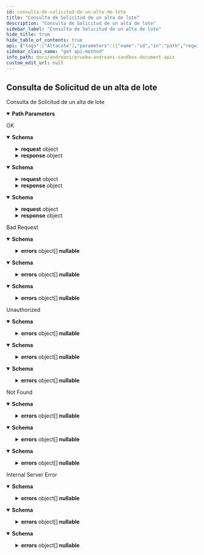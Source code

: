 ```yaml
---
id: consulta-de-solicitud-de-un-alta-de-lote
title: "Consulta de Solicitud de un alta de lote"
description: "Consulta de Solicitud de un alta de lote"
sidebar_label: "Consulta de Solicitud de un alta de lote"
hide_title: true
hide_table_of_contents: true
api: {"tags":["AltaLote"],"parameters":[{"name":"id","in":"path","required":true,"schema":{"type":"integer","format":"int32"}}],"responses":{"200":{"description":"OK","content":{"text/plain":{"schema":{"type":"object","properties":{"estado":{"type":"string","nullable":true},"fechaCreacion":{"type":"string","format":"date-time"},"fechaModificacion":{"type":"string","format":"date-time"},"razon":{"type":"string","nullable":true},"request":{"required":["almacen","detalleDeLote","instancia"],"type":"object","properties":{"almacen":{"maxLength":30,"minLength":1,"type":"string"},"detalleDeLote":{"required":["articulo","estadoLote","loteCaja","loteSecundario","propietario","trazable"],"type":"object","properties":{"articulo":{"maxLength":50,"minLength":1,"type":"string"},"consumoAntesDe":{"type":"string","nullable":true},"entregaAntesDe":{"type":"string","nullable":true},"estadoDeUbicacionLote":{"maxLength":50,"type":"string","nullable":true},"estadoLote":{"maxLength":50,"minLength":1,"type":"string"},"fechaFabricacion":{"type":"string","nullable":true},"fechaVencimiento":{"type":"string","nullable":true},"loteCaja":{"maxLength":50,"minLength":1,"type":"string"},"loteSecundario":{"maxLength":50,"minLength":1,"type":"string"},"paquete":{"maxLength":50,"type":"string","nullable":true},"propietario":{"maxLength":15,"minLength":1,"type":"string"},"trazable":{"type":"integer","format":"int32"},"vidaUtil":{"type":"integer","format":"int32"},"zonaConsumo":{"maxLength":128,"type":"string","nullable":true}},"additionalProperties":false,"title":"DetalleDeLote"},"instancia":{"maxLength":30,"minLength":1,"type":"string"}},"additionalProperties":false,"title":"LoteRequest"},"response":{"type":"object","properties":{"idTransaccion":{"type":"integer","format":"int32"}},"additionalProperties":false,"title":"ResponseAltaLote"}},"additionalProperties":false,"title":"LoteResponse"}},"application/json":{"schema":{"type":"object","properties":{"estado":{"type":"string","nullable":true},"fechaCreacion":{"type":"string","format":"date-time"},"fechaModificacion":{"type":"string","format":"date-time"},"razon":{"type":"string","nullable":true},"request":{"required":["almacen","detalleDeLote","instancia"],"type":"object","properties":{"almacen":{"maxLength":30,"minLength":1,"type":"string"},"detalleDeLote":{"required":["articulo","estadoLote","loteCaja","loteSecundario","propietario","trazable"],"type":"object","properties":{"articulo":{"maxLength":50,"minLength":1,"type":"string"},"consumoAntesDe":{"type":"string","nullable":true},"entregaAntesDe":{"type":"string","nullable":true},"estadoDeUbicacionLote":{"maxLength":50,"type":"string","nullable":true},"estadoLote":{"maxLength":50,"minLength":1,"type":"string"},"fechaFabricacion":{"type":"string","nullable":true},"fechaVencimiento":{"type":"string","nullable":true},"loteCaja":{"maxLength":50,"minLength":1,"type":"string"},"loteSecundario":{"maxLength":50,"minLength":1,"type":"string"},"paquete":{"maxLength":50,"type":"string","nullable":true},"propietario":{"maxLength":15,"minLength":1,"type":"string"},"trazable":{"type":"integer","format":"int32"},"vidaUtil":{"type":"integer","format":"int32"},"zonaConsumo":{"maxLength":128,"type":"string","nullable":true}},"additionalProperties":false,"title":"DetalleDeLote"},"instancia":{"maxLength":30,"minLength":1,"type":"string"}},"additionalProperties":false,"title":"LoteRequest"},"response":{"type":"object","properties":{"idTransaccion":{"type":"integer","format":"int32"}},"additionalProperties":false,"title":"ResponseAltaLote"}},"additionalProperties":false,"title":"LoteResponse"}},"text/json":{"schema":{"type":"object","properties":{"estado":{"type":"string","nullable":true},"fechaCreacion":{"type":"string","format":"date-time"},"fechaModificacion":{"type":"string","format":"date-time"},"razon":{"type":"string","nullable":true},"request":{"required":["almacen","detalleDeLote","instancia"],"type":"object","properties":{"almacen":{"maxLength":30,"minLength":1,"type":"string"},"detalleDeLote":{"required":["articulo","estadoLote","loteCaja","loteSecundario","propietario","trazable"],"type":"object","properties":{"articulo":{"maxLength":50,"minLength":1,"type":"string"},"consumoAntesDe":{"type":"string","nullable":true},"entregaAntesDe":{"type":"string","nullable":true},"estadoDeUbicacionLote":{"maxLength":50,"type":"string","nullable":true},"estadoLote":{"maxLength":50,"minLength":1,"type":"string"},"fechaFabricacion":{"type":"string","nullable":true},"fechaVencimiento":{"type":"string","nullable":true},"loteCaja":{"maxLength":50,"minLength":1,"type":"string"},"loteSecundario":{"maxLength":50,"minLength":1,"type":"string"},"paquete":{"maxLength":50,"type":"string","nullable":true},"propietario":{"maxLength":15,"minLength":1,"type":"string"},"trazable":{"type":"integer","format":"int32"},"vidaUtil":{"type":"integer","format":"int32"},"zonaConsumo":{"maxLength":128,"type":"string","nullable":true}},"additionalProperties":false,"title":"DetalleDeLote"},"instancia":{"maxLength":30,"minLength":1,"type":"string"}},"additionalProperties":false,"title":"LoteRequest"},"response":{"type":"object","properties":{"idTransaccion":{"type":"integer","format":"int32"}},"additionalProperties":false,"title":"ResponseAltaLote"}},"additionalProperties":false,"title":"LoteResponse"}}}},"400":{"description":"Bad Request","content":{"text/plain":{"schema":{"type":"object","properties":{"detail":{"type":"string","nullable":true},"errors":{"type":"array","items":{"type":"object","properties":{"field":{"type":"string","nullable":true},"message":{"type":"string","nullable":true}},"additionalProperties":false,"title":"ErrorAltaLote"},"nullable":true},"status":{"type":"integer","format":"int32"},"title":{"type":"string","nullable":true},"type":{"type":"string","nullable":true}},"additionalProperties":false,"title":"ErrorMessageAltaLote"}},"application/json":{"schema":{"type":"object","properties":{"detail":{"type":"string","nullable":true},"errors":{"type":"array","items":{"type":"object","properties":{"field":{"type":"string","nullable":true},"message":{"type":"string","nullable":true}},"additionalProperties":false,"title":"ErrorAltaLote"},"nullable":true},"status":{"type":"integer","format":"int32"},"title":{"type":"string","nullable":true},"type":{"type":"string","nullable":true}},"additionalProperties":false,"title":"ErrorMessageAltaLote"}},"text/json":{"schema":{"type":"object","properties":{"detail":{"type":"string","nullable":true},"errors":{"type":"array","items":{"type":"object","properties":{"field":{"type":"string","nullable":true},"message":{"type":"string","nullable":true}},"additionalProperties":false,"title":"ErrorAltaLote"},"nullable":true},"status":{"type":"integer","format":"int32"},"title":{"type":"string","nullable":true},"type":{"type":"string","nullable":true}},"additionalProperties":false,"title":"ErrorMessageAltaLote"}}}},"401":{"description":"Unauthorized","content":{"text/plain":{"schema":{"type":"object","properties":{"detail":{"type":"string","nullable":true},"errors":{"type":"array","items":{"type":"object","properties":{"field":{"type":"string","nullable":true},"message":{"type":"string","nullable":true}},"additionalProperties":false,"title":"ErrorAltaLote"},"nullable":true},"status":{"type":"integer","format":"int32"},"title":{"type":"string","nullable":true},"type":{"type":"string","nullable":true}},"additionalProperties":false,"title":"ErrorMessageAltaLote"}},"application/json":{"schema":{"type":"object","properties":{"detail":{"type":"string","nullable":true},"errors":{"type":"array","items":{"type":"object","properties":{"field":{"type":"string","nullable":true},"message":{"type":"string","nullable":true}},"additionalProperties":false,"title":"ErrorAltaLote"},"nullable":true},"status":{"type":"integer","format":"int32"},"title":{"type":"string","nullable":true},"type":{"type":"string","nullable":true}},"additionalProperties":false,"title":"ErrorMessageAltaLote"}},"text/json":{"schema":{"type":"object","properties":{"detail":{"type":"string","nullable":true},"errors":{"type":"array","items":{"type":"object","properties":{"field":{"type":"string","nullable":true},"message":{"type":"string","nullable":true}},"additionalProperties":false,"title":"ErrorAltaLote"},"nullable":true},"status":{"type":"integer","format":"int32"},"title":{"type":"string","nullable":true},"type":{"type":"string","nullable":true}},"additionalProperties":false,"title":"ErrorMessageAltaLote"}}}},"404":{"description":"Not Found","content":{"text/plain":{"schema":{"type":"object","properties":{"detail":{"type":"string","nullable":true},"errors":{"type":"array","items":{"type":"object","properties":{"field":{"type":"string","nullable":true},"message":{"type":"string","nullable":true}},"additionalProperties":false,"title":"ErrorAltaLote"},"nullable":true},"status":{"type":"integer","format":"int32"},"title":{"type":"string","nullable":true},"type":{"type":"string","nullable":true}},"additionalProperties":false,"title":"ErrorMessageAltaLote"}},"application/json":{"schema":{"type":"object","properties":{"detail":{"type":"string","nullable":true},"errors":{"type":"array","items":{"type":"object","properties":{"field":{"type":"string","nullable":true},"message":{"type":"string","nullable":true}},"additionalProperties":false,"title":"ErrorAltaLote"},"nullable":true},"status":{"type":"integer","format":"int32"},"title":{"type":"string","nullable":true},"type":{"type":"string","nullable":true}},"additionalProperties":false,"title":"ErrorMessageAltaLote"}},"text/json":{"schema":{"type":"object","properties":{"detail":{"type":"string","nullable":true},"errors":{"type":"array","items":{"type":"object","properties":{"field":{"type":"string","nullable":true},"message":{"type":"string","nullable":true}},"additionalProperties":false,"title":"ErrorAltaLote"},"nullable":true},"status":{"type":"integer","format":"int32"},"title":{"type":"string","nullable":true},"type":{"type":"string","nullable":true}},"additionalProperties":false,"title":"ErrorMessageAltaLote"}}}},"500":{"description":"Internal Server Error","content":{"text/plain":{"schema":{"type":"object","properties":{"detail":{"type":"string","nullable":true},"errors":{"type":"array","items":{"type":"object","properties":{"field":{"type":"string","nullable":true},"message":{"type":"string","nullable":true}},"additionalProperties":false,"title":"ErrorAltaLote"},"nullable":true},"status":{"type":"integer","format":"int32"},"title":{"type":"string","nullable":true},"type":{"type":"string","nullable":true}},"additionalProperties":false,"title":"ErrorMessageAltaLote"}},"application/json":{"schema":{"type":"object","properties":{"detail":{"type":"string","nullable":true},"errors":{"type":"array","items":{"type":"object","properties":{"field":{"type":"string","nullable":true},"message":{"type":"string","nullable":true}},"additionalProperties":false,"title":"ErrorAltaLote"},"nullable":true},"status":{"type":"integer","format":"int32"},"title":{"type":"string","nullable":true},"type":{"type":"string","nullable":true}},"additionalProperties":false,"title":"ErrorMessageAltaLote"}},"text/json":{"schema":{"type":"object","properties":{"detail":{"type":"string","nullable":true},"errors":{"type":"array","items":{"type":"object","properties":{"field":{"type":"string","nullable":true},"message":{"type":"string","nullable":true}},"additionalProperties":false,"title":"ErrorAltaLote"},"nullable":true},"status":{"type":"integer","format":"int32"},"title":{"type":"string","nullable":true},"type":{"type":"string","nullable":true}},"additionalProperties":false,"title":"ErrorMessageAltaLote"}}}}},"description":"Consulta de Solicitud de un alta de lote","method":"get","path":"/almacenes/lotes/{id}","servers":[{"url":"http://localhost:5020"}],"security":[{"Bearer":[]}],"securitySchemes":{"Bearer":{"type":"apiKey","description":"JWT Authorization header using the Bearer scheme. Example: \"Bearer {token}\"","name":"Authorization","in":"header"}},"info":{"title":"Prueba Andreani-Sandbox Document API's","description":"Prueba api \r\n\r\n � Copyright 2023. All rights reserved.","version":"v1"},"postman":{"name":"Consulta de Solicitud de un alta de lote","description":{"type":"text/plain"},"url":{"path":["almacenes","lotes",":id"],"host":["{{baseUrl}}"],"query":[],"variable":[{"disabled":false,"description":{"content":"(Required) ","type":"text/plain"},"type":"any","value":"","key":"id"}]},"header":[{"key":"Accept","value":"text/plain"}],"method":"GET"}}
sidebar_class_name: "get api-method"
info_path: docs/andreani/prueba-andreani-sandbox-document-apis
custom_edit_url: null
---
```



## Consulta de Solicitud de un alta de lote



Consulta de Solicitud de un alta de lote

<details style={{"marginBottom":"1rem"}} data-collapsed={false} open={true}><summary style={{}}><strong>Path Parameters</strong></summary><div><ul><ParamsItem className={"paramsItem"} param={{"name":"id","in":"path","required":true,"schema":{"type":"integer","format":"int32"}}}></ParamsItem></ul></div></details><div><ApiTabs><TabItem label={"200"} value={"200"}><div>

OK

</div><div><MimeTabs schemaType={"response"}><TabItem label={"text/plain"} value={"text/plain"}><SchemaTabs><TabItem label={"Schema"} value={"Schema"}><details style={{}} data-collapsed={false} open={true}><summary style={{"textAlign":"left"}}><strong>Schema</strong></summary><div style={{"textAlign":"left","marginLeft":"1rem"}}></div><ul style={{"marginLeft":"1rem"}}><SchemaItem collapsible={false} name={"estado"} required={false} schemaName={"string"} qualifierMessage={undefined} schema={{"type":"string","nullable":true}}></SchemaItem><SchemaItem collapsible={false} name={"fechaCreacion"} required={false} schemaName={"date-time"} qualifierMessage={undefined} schema={{"type":"string","format":"date-time"}}></SchemaItem><SchemaItem collapsible={false} name={"fechaModificacion"} required={false} schemaName={"date-time"} qualifierMessage={undefined} schema={{"type":"string","format":"date-time"}}></SchemaItem><SchemaItem collapsible={false} name={"razon"} required={false} schemaName={"string"} qualifierMessage={undefined} schema={{"type":"string","nullable":true}}></SchemaItem><SchemaItem collapsible={true} className={"schemaItem"}><details style={{}}><summary style={{}}><strong>request</strong><span style={{"opacity":"0.6"}}> object</span></summary><div style={{"marginLeft":"1rem"}}><SchemaItem collapsible={false} name={"almacen"} required={true} schemaName={"string"} qualifierMessage={"**Possible values:** `non-empty` and `<= 30 characters`"} schema={{"maxLength":30,"minLength":1,"type":"string"}}></SchemaItem><SchemaItem collapsible={true} className={"schemaItem"}><details style={{}}><summary style={{}}><strong>detalleDeLote</strong><span style={{"opacity":"0.6"}}> object</span><strong style={{"fontSize":"var(--ifm-code-font-size)","color":"var(--openapi-required)"}}> required</strong></summary><div style={{"marginLeft":"1rem"}}><SchemaItem collapsible={false} name={"articulo"} required={true} schemaName={"string"} qualifierMessage={"**Possible values:** `non-empty` and `<= 50 characters`"} schema={{"maxLength":50,"minLength":1,"type":"string"}}></SchemaItem><SchemaItem collapsible={false} name={"consumoAntesDe"} required={false} schemaName={"string"} qualifierMessage={undefined} schema={{"type":"string","nullable":true}}></SchemaItem><SchemaItem collapsible={false} name={"entregaAntesDe"} required={false} schemaName={"string"} qualifierMessage={undefined} schema={{"type":"string","nullable":true}}></SchemaItem><SchemaItem collapsible={false} name={"estadoDeUbicacionLote"} required={false} schemaName={"string"} qualifierMessage={"**Possible values:** `<= 50 characters`"} schema={{"maxLength":50,"type":"string","nullable":true}}></SchemaItem><SchemaItem collapsible={false} name={"estadoLote"} required={true} schemaName={"string"} qualifierMessage={"**Possible values:** `non-empty` and `<= 50 characters`"} schema={{"maxLength":50,"minLength":1,"type":"string"}}></SchemaItem><SchemaItem collapsible={false} name={"fechaFabricacion"} required={false} schemaName={"string"} qualifierMessage={undefined} schema={{"type":"string","nullable":true}}></SchemaItem><SchemaItem collapsible={false} name={"fechaVencimiento"} required={false} schemaName={"string"} qualifierMessage={undefined} schema={{"type":"string","nullable":true}}></SchemaItem><SchemaItem collapsible={false} name={"loteCaja"} required={true} schemaName={"string"} qualifierMessage={"**Possible values:** `non-empty` and `<= 50 characters`"} schema={{"maxLength":50,"minLength":1,"type":"string"}}></SchemaItem><SchemaItem collapsible={false} name={"loteSecundario"} required={true} schemaName={"string"} qualifierMessage={"**Possible values:** `non-empty` and `<= 50 characters`"} schema={{"maxLength":50,"minLength":1,"type":"string"}}></SchemaItem><SchemaItem collapsible={false} name={"paquete"} required={false} schemaName={"string"} qualifierMessage={"**Possible values:** `<= 50 characters`"} schema={{"maxLength":50,"type":"string","nullable":true}}></SchemaItem><SchemaItem collapsible={false} name={"propietario"} required={true} schemaName={"string"} qualifierMessage={"**Possible values:** `non-empty` and `<= 15 characters`"} schema={{"maxLength":15,"minLength":1,"type":"string"}}></SchemaItem><SchemaItem collapsible={false} name={"trazable"} required={true} schemaName={"int32"} qualifierMessage={undefined} schema={{"type":"integer","format":"int32"}}></SchemaItem><SchemaItem collapsible={false} name={"vidaUtil"} required={false} schemaName={"int32"} qualifierMessage={undefined} schema={{"type":"integer","format":"int32"}}></SchemaItem><SchemaItem collapsible={false} name={"zonaConsumo"} required={false} schemaName={"string"} qualifierMessage={"**Possible values:** `<= 128 characters`"} schema={{"maxLength":128,"type":"string","nullable":true}}></SchemaItem></div></details></SchemaItem><SchemaItem collapsible={false} name={"instancia"} required={true} schemaName={"string"} qualifierMessage={"**Possible values:** `non-empty` and `<= 30 characters`"} schema={{"maxLength":30,"minLength":1,"type":"string"}}></SchemaItem></div></details></SchemaItem><SchemaItem collapsible={true} className={"schemaItem"}><details style={{}}><summary style={{}}><strong>response</strong><span style={{"opacity":"0.6"}}> object</span></summary><div style={{"marginLeft":"1rem"}}><SchemaItem collapsible={false} name={"idTransaccion"} required={false} schemaName={"int32"} qualifierMessage={undefined} schema={{"type":"integer","format":"int32"}}></SchemaItem></div></details></SchemaItem></ul></details></TabItem><TabItem label={"Example (from schema)"} value={"Example (from schema)"}><ResponseSamples responseExample={"{\n  \"estado\": \"string\",\n  \"fechaCreacion\": \"2023-06-12T18:25:42.852Z\",\n  \"fechaModificacion\": \"2023-06-12T18:25:42.852Z\",\n  \"razon\": \"string\",\n  \"request\": {\n    \"almacen\": \"string\",\n    \"detalleDeLote\": {\n      \"articulo\": \"string\",\n      \"consumoAntesDe\": \"string\",\n      \"entregaAntesDe\": \"string\",\n      \"estadoDeUbicacionLote\": \"string\",\n      \"estadoLote\": \"string\",\n      \"fechaFabricacion\": \"string\",\n      \"fechaVencimiento\": \"string\",\n      \"loteCaja\": \"string\",\n      \"loteSecundario\": \"string\",\n      \"paquete\": \"string\",\n      \"propietario\": \"string\",\n      \"trazable\": 0,\n      \"vidaUtil\": 0,\n      \"zonaConsumo\": \"string\"\n    },\n    \"instancia\": \"string\"\n  },\n  \"response\": {\n    \"idTransaccion\": 0\n  }\n}"} language={"json"}></ResponseSamples></TabItem></SchemaTabs></TabItem><TabItem label={"application/json"} value={"application/json"}><SchemaTabs><TabItem label={"Schema"} value={"Schema"}><details style={{}} data-collapsed={false} open={true}><summary style={{"textAlign":"left"}}><strong>Schema</strong></summary><div style={{"textAlign":"left","marginLeft":"1rem"}}></div><ul style={{"marginLeft":"1rem"}}><SchemaItem collapsible={false} name={"estado"} required={false} schemaName={"string"} qualifierMessage={undefined} schema={{"type":"string","nullable":true}}></SchemaItem><SchemaItem collapsible={false} name={"fechaCreacion"} required={false} schemaName={"date-time"} qualifierMessage={undefined} schema={{"type":"string","format":"date-time"}}></SchemaItem><SchemaItem collapsible={false} name={"fechaModificacion"} required={false} schemaName={"date-time"} qualifierMessage={undefined} schema={{"type":"string","format":"date-time"}}></SchemaItem><SchemaItem collapsible={false} name={"razon"} required={false} schemaName={"string"} qualifierMessage={undefined} schema={{"type":"string","nullable":true}}></SchemaItem><SchemaItem collapsible={true} className={"schemaItem"}><details style={{}}><summary style={{}}><strong>request</strong><span style={{"opacity":"0.6"}}> object</span></summary><div style={{"marginLeft":"1rem"}}><SchemaItem collapsible={false} name={"almacen"} required={true} schemaName={"string"} qualifierMessage={"**Possible values:** `non-empty` and `<= 30 characters`"} schema={{"maxLength":30,"minLength":1,"type":"string"}}></SchemaItem><SchemaItem collapsible={true} className={"schemaItem"}><details style={{}}><summary style={{}}><strong>detalleDeLote</strong><span style={{"opacity":"0.6"}}> object</span><strong style={{"fontSize":"var(--ifm-code-font-size)","color":"var(--openapi-required)"}}> required</strong></summary><div style={{"marginLeft":"1rem"}}><SchemaItem collapsible={false} name={"articulo"} required={true} schemaName={"string"} qualifierMessage={"**Possible values:** `non-empty` and `<= 50 characters`"} schema={{"maxLength":50,"minLength":1,"type":"string"}}></SchemaItem><SchemaItem collapsible={false} name={"consumoAntesDe"} required={false} schemaName={"string"} qualifierMessage={undefined} schema={{"type":"string","nullable":true}}></SchemaItem><SchemaItem collapsible={false} name={"entregaAntesDe"} required={false} schemaName={"string"} qualifierMessage={undefined} schema={{"type":"string","nullable":true}}></SchemaItem><SchemaItem collapsible={false} name={"estadoDeUbicacionLote"} required={false} schemaName={"string"} qualifierMessage={"**Possible values:** `<= 50 characters`"} schema={{"maxLength":50,"type":"string","nullable":true}}></SchemaItem><SchemaItem collapsible={false} name={"estadoLote"} required={true} schemaName={"string"} qualifierMessage={"**Possible values:** `non-empty` and `<= 50 characters`"} schema={{"maxLength":50,"minLength":1,"type":"string"}}></SchemaItem><SchemaItem collapsible={false} name={"fechaFabricacion"} required={false} schemaName={"string"} qualifierMessage={undefined} schema={{"type":"string","nullable":true}}></SchemaItem><SchemaItem collapsible={false} name={"fechaVencimiento"} required={false} schemaName={"string"} qualifierMessage={undefined} schema={{"type":"string","nullable":true}}></SchemaItem><SchemaItem collapsible={false} name={"loteCaja"} required={true} schemaName={"string"} qualifierMessage={"**Possible values:** `non-empty` and `<= 50 characters`"} schema={{"maxLength":50,"minLength":1,"type":"string"}}></SchemaItem><SchemaItem collapsible={false} name={"loteSecundario"} required={true} schemaName={"string"} qualifierMessage={"**Possible values:** `non-empty` and `<= 50 characters`"} schema={{"maxLength":50,"minLength":1,"type":"string"}}></SchemaItem><SchemaItem collapsible={false} name={"paquete"} required={false} schemaName={"string"} qualifierMessage={"**Possible values:** `<= 50 characters`"} schema={{"maxLength":50,"type":"string","nullable":true}}></SchemaItem><SchemaItem collapsible={false} name={"propietario"} required={true} schemaName={"string"} qualifierMessage={"**Possible values:** `non-empty` and `<= 15 characters`"} schema={{"maxLength":15,"minLength":1,"type":"string"}}></SchemaItem><SchemaItem collapsible={false} name={"trazable"} required={true} schemaName={"int32"} qualifierMessage={undefined} schema={{"type":"integer","format":"int32"}}></SchemaItem><SchemaItem collapsible={false} name={"vidaUtil"} required={false} schemaName={"int32"} qualifierMessage={undefined} schema={{"type":"integer","format":"int32"}}></SchemaItem><SchemaItem collapsible={false} name={"zonaConsumo"} required={false} schemaName={"string"} qualifierMessage={"**Possible values:** `<= 128 characters`"} schema={{"maxLength":128,"type":"string","nullable":true}}></SchemaItem></div></details></SchemaItem><SchemaItem collapsible={false} name={"instancia"} required={true} schemaName={"string"} qualifierMessage={"**Possible values:** `non-empty` and `<= 30 characters`"} schema={{"maxLength":30,"minLength":1,"type":"string"}}></SchemaItem></div></details></SchemaItem><SchemaItem collapsible={true} className={"schemaItem"}><details style={{}}><summary style={{}}><strong>response</strong><span style={{"opacity":"0.6"}}> object</span></summary><div style={{"marginLeft":"1rem"}}><SchemaItem collapsible={false} name={"idTransaccion"} required={false} schemaName={"int32"} qualifierMessage={undefined} schema={{"type":"integer","format":"int32"}}></SchemaItem></div></details></SchemaItem></ul></details></TabItem><TabItem label={"Example (from schema)"} value={"Example (from schema)"}><ResponseSamples responseExample={"{\n  \"estado\": \"string\",\n  \"fechaCreacion\": \"2023-06-12T18:25:42.852Z\",\n  \"fechaModificacion\": \"2023-06-12T18:25:42.852Z\",\n  \"razon\": \"string\",\n  \"request\": {\n    \"almacen\": \"string\",\n    \"detalleDeLote\": {\n      \"articulo\": \"string\",\n      \"consumoAntesDe\": \"string\",\n      \"entregaAntesDe\": \"string\",\n      \"estadoDeUbicacionLote\": \"string\",\n      \"estadoLote\": \"string\",\n      \"fechaFabricacion\": \"string\",\n      \"fechaVencimiento\": \"string\",\n      \"loteCaja\": \"string\",\n      \"loteSecundario\": \"string\",\n      \"paquete\": \"string\",\n      \"propietario\": \"string\",\n      \"trazable\": 0,\n      \"vidaUtil\": 0,\n      \"zonaConsumo\": \"string\"\n    },\n    \"instancia\": \"string\"\n  },\n  \"response\": {\n    \"idTransaccion\": 0\n  }\n}"} language={"json"}></ResponseSamples></TabItem></SchemaTabs></TabItem><TabItem label={"text/json"} value={"text/json"}><SchemaTabs><TabItem label={"Schema"} value={"Schema"}><details style={{}} data-collapsed={false} open={true}><summary style={{"textAlign":"left"}}><strong>Schema</strong></summary><div style={{"textAlign":"left","marginLeft":"1rem"}}></div><ul style={{"marginLeft":"1rem"}}><SchemaItem collapsible={false} name={"estado"} required={false} schemaName={"string"} qualifierMessage={undefined} schema={{"type":"string","nullable":true}}></SchemaItem><SchemaItem collapsible={false} name={"fechaCreacion"} required={false} schemaName={"date-time"} qualifierMessage={undefined} schema={{"type":"string","format":"date-time"}}></SchemaItem><SchemaItem collapsible={false} name={"fechaModificacion"} required={false} schemaName={"date-time"} qualifierMessage={undefined} schema={{"type":"string","format":"date-time"}}></SchemaItem><SchemaItem collapsible={false} name={"razon"} required={false} schemaName={"string"} qualifierMessage={undefined} schema={{"type":"string","nullable":true}}></SchemaItem><SchemaItem collapsible={true} className={"schemaItem"}><details style={{}}><summary style={{}}><strong>request</strong><span style={{"opacity":"0.6"}}> object</span></summary><div style={{"marginLeft":"1rem"}}><SchemaItem collapsible={false} name={"almacen"} required={true} schemaName={"string"} qualifierMessage={"**Possible values:** `non-empty` and `<= 30 characters`"} schema={{"maxLength":30,"minLength":1,"type":"string"}}></SchemaItem><SchemaItem collapsible={true} className={"schemaItem"}><details style={{}}><summary style={{}}><strong>detalleDeLote</strong><span style={{"opacity":"0.6"}}> object</span><strong style={{"fontSize":"var(--ifm-code-font-size)","color":"var(--openapi-required)"}}> required</strong></summary><div style={{"marginLeft":"1rem"}}><SchemaItem collapsible={false} name={"articulo"} required={true} schemaName={"string"} qualifierMessage={"**Possible values:** `non-empty` and `<= 50 characters`"} schema={{"maxLength":50,"minLength":1,"type":"string"}}></SchemaItem><SchemaItem collapsible={false} name={"consumoAntesDe"} required={false} schemaName={"string"} qualifierMessage={undefined} schema={{"type":"string","nullable":true}}></SchemaItem><SchemaItem collapsible={false} name={"entregaAntesDe"} required={false} schemaName={"string"} qualifierMessage={undefined} schema={{"type":"string","nullable":true}}></SchemaItem><SchemaItem collapsible={false} name={"estadoDeUbicacionLote"} required={false} schemaName={"string"} qualifierMessage={"**Possible values:** `<= 50 characters`"} schema={{"maxLength":50,"type":"string","nullable":true}}></SchemaItem><SchemaItem collapsible={false} name={"estadoLote"} required={true} schemaName={"string"} qualifierMessage={"**Possible values:** `non-empty` and `<= 50 characters`"} schema={{"maxLength":50,"minLength":1,"type":"string"}}></SchemaItem><SchemaItem collapsible={false} name={"fechaFabricacion"} required={false} schemaName={"string"} qualifierMessage={undefined} schema={{"type":"string","nullable":true}}></SchemaItem><SchemaItem collapsible={false} name={"fechaVencimiento"} required={false} schemaName={"string"} qualifierMessage={undefined} schema={{"type":"string","nullable":true}}></SchemaItem><SchemaItem collapsible={false} name={"loteCaja"} required={true} schemaName={"string"} qualifierMessage={"**Possible values:** `non-empty` and `<= 50 characters`"} schema={{"maxLength":50,"minLength":1,"type":"string"}}></SchemaItem><SchemaItem collapsible={false} name={"loteSecundario"} required={true} schemaName={"string"} qualifierMessage={"**Possible values:** `non-empty` and `<= 50 characters`"} schema={{"maxLength":50,"minLength":1,"type":"string"}}></SchemaItem><SchemaItem collapsible={false} name={"paquete"} required={false} schemaName={"string"} qualifierMessage={"**Possible values:** `<= 50 characters`"} schema={{"maxLength":50,"type":"string","nullable":true}}></SchemaItem><SchemaItem collapsible={false} name={"propietario"} required={true} schemaName={"string"} qualifierMessage={"**Possible values:** `non-empty` and `<= 15 characters`"} schema={{"maxLength":15,"minLength":1,"type":"string"}}></SchemaItem><SchemaItem collapsible={false} name={"trazable"} required={true} schemaName={"int32"} qualifierMessage={undefined} schema={{"type":"integer","format":"int32"}}></SchemaItem><SchemaItem collapsible={false} name={"vidaUtil"} required={false} schemaName={"int32"} qualifierMessage={undefined} schema={{"type":"integer","format":"int32"}}></SchemaItem><SchemaItem collapsible={false} name={"zonaConsumo"} required={false} schemaName={"string"} qualifierMessage={"**Possible values:** `<= 128 characters`"} schema={{"maxLength":128,"type":"string","nullable":true}}></SchemaItem></div></details></SchemaItem><SchemaItem collapsible={false} name={"instancia"} required={true} schemaName={"string"} qualifierMessage={"**Possible values:** `non-empty` and `<= 30 characters`"} schema={{"maxLength":30,"minLength":1,"type":"string"}}></SchemaItem></div></details></SchemaItem><SchemaItem collapsible={true} className={"schemaItem"}><details style={{}}><summary style={{}}><strong>response</strong><span style={{"opacity":"0.6"}}> object</span></summary><div style={{"marginLeft":"1rem"}}><SchemaItem collapsible={false} name={"idTransaccion"} required={false} schemaName={"int32"} qualifierMessage={undefined} schema={{"type":"integer","format":"int32"}}></SchemaItem></div></details></SchemaItem></ul></details></TabItem><TabItem label={"Example (from schema)"} value={"Example (from schema)"}><ResponseSamples responseExample={"{\n  \"estado\": \"string\",\n  \"fechaCreacion\": \"2023-06-12T18:25:42.853Z\",\n  \"fechaModificacion\": \"2023-06-12T18:25:42.853Z\",\n  \"razon\": \"string\",\n  \"request\": {\n    \"almacen\": \"string\",\n    \"detalleDeLote\": {\n      \"articulo\": \"string\",\n      \"consumoAntesDe\": \"string\",\n      \"entregaAntesDe\": \"string\",\n      \"estadoDeUbicacionLote\": \"string\",\n      \"estadoLote\": \"string\",\n      \"fechaFabricacion\": \"string\",\n      \"fechaVencimiento\": \"string\",\n      \"loteCaja\": \"string\",\n      \"loteSecundario\": \"string\",\n      \"paquete\": \"string\",\n      \"propietario\": \"string\",\n      \"trazable\": 0,\n      \"vidaUtil\": 0,\n      \"zonaConsumo\": \"string\"\n    },\n    \"instancia\": \"string\"\n  },\n  \"response\": {\n    \"idTransaccion\": 0\n  }\n}"} language={"json"}></ResponseSamples></TabItem></SchemaTabs></TabItem></MimeTabs></div></TabItem><TabItem label={"400"} value={"400"}><div>

Bad Request

</div><div><MimeTabs schemaType={"response"}><TabItem label={"text/plain"} value={"text/plain"}><SchemaTabs><TabItem label={"Schema"} value={"Schema"}><details style={{}} data-collapsed={false} open={true}><summary style={{"textAlign":"left"}}><strong>Schema</strong></summary><div style={{"textAlign":"left","marginLeft":"1rem"}}></div><ul style={{"marginLeft":"1rem"}}><SchemaItem collapsible={false} name={"detail"} required={false} schemaName={"string"} qualifierMessage={undefined} schema={{"type":"string","nullable":true}}></SchemaItem><SchemaItem collapsible={true} className={"schemaItem"}><details style={{}}><summary style={{}}><strong>errors</strong><span style={{"opacity":"0.6"}}> object[]</span><strong style={{"fontSize":"var(--ifm-code-font-size)","color":"var(--openapi-nullable)"}}> nullable</strong></summary><div style={{"marginLeft":"1rem"}}><li><div style={{"fontSize":"var(--ifm-code-font-size)","opacity":"0.6","marginLeft":"-.5rem","paddingBottom":".5rem"}}>Array [</div></li><SchemaItem collapsible={false} name={"field"} required={false} schemaName={"string"} qualifierMessage={undefined} schema={{"type":"string","nullable":true}}></SchemaItem><SchemaItem collapsible={false} name={"message"} required={false} schemaName={"string"} qualifierMessage={undefined} schema={{"type":"string","nullable":true}}></SchemaItem><li><div style={{"fontSize":"var(--ifm-code-font-size)","opacity":"0.6","marginLeft":"-.5rem"}}>]</div></li></div></details></SchemaItem><SchemaItem collapsible={false} name={"status"} required={false} schemaName={"int32"} qualifierMessage={undefined} schema={{"type":"integer","format":"int32"}}></SchemaItem><SchemaItem collapsible={false} name={"title"} required={false} schemaName={"string"} qualifierMessage={undefined} schema={{"type":"string","nullable":true}}></SchemaItem><SchemaItem collapsible={false} name={"type"} required={false} schemaName={"string"} qualifierMessage={undefined} schema={{"type":"string","nullable":true}}></SchemaItem></ul></details></TabItem><TabItem label={"Example (from schema)"} value={"Example (from schema)"}><ResponseSamples responseExample={"{\n  \"detail\": \"string\",\n  \"errors\": [\n    {\n      \"field\": \"string\",\n      \"message\": \"string\"\n    }\n  ],\n  \"status\": 0,\n  \"title\": \"string\",\n  \"type\": \"string\"\n}"} language={"json"}></ResponseSamples></TabItem></SchemaTabs></TabItem><TabItem label={"application/json"} value={"application/json"}><SchemaTabs><TabItem label={"Schema"} value={"Schema"}><details style={{}} data-collapsed={false} open={true}><summary style={{"textAlign":"left"}}><strong>Schema</strong></summary><div style={{"textAlign":"left","marginLeft":"1rem"}}></div><ul style={{"marginLeft":"1rem"}}><SchemaItem collapsible={false} name={"detail"} required={false} schemaName={"string"} qualifierMessage={undefined} schema={{"type":"string","nullable":true}}></SchemaItem><SchemaItem collapsible={true} className={"schemaItem"}><details style={{}}><summary style={{}}><strong>errors</strong><span style={{"opacity":"0.6"}}> object[]</span><strong style={{"fontSize":"var(--ifm-code-font-size)","color":"var(--openapi-nullable)"}}> nullable</strong></summary><div style={{"marginLeft":"1rem"}}><li><div style={{"fontSize":"var(--ifm-code-font-size)","opacity":"0.6","marginLeft":"-.5rem","paddingBottom":".5rem"}}>Array [</div></li><SchemaItem collapsible={false} name={"field"} required={false} schemaName={"string"} qualifierMessage={undefined} schema={{"type":"string","nullable":true}}></SchemaItem><SchemaItem collapsible={false} name={"message"} required={false} schemaName={"string"} qualifierMessage={undefined} schema={{"type":"string","nullable":true}}></SchemaItem><li><div style={{"fontSize":"var(--ifm-code-font-size)","opacity":"0.6","marginLeft":"-.5rem"}}>]</div></li></div></details></SchemaItem><SchemaItem collapsible={false} name={"status"} required={false} schemaName={"int32"} qualifierMessage={undefined} schema={{"type":"integer","format":"int32"}}></SchemaItem><SchemaItem collapsible={false} name={"title"} required={false} schemaName={"string"} qualifierMessage={undefined} schema={{"type":"string","nullable":true}}></SchemaItem><SchemaItem collapsible={false} name={"type"} required={false} schemaName={"string"} qualifierMessage={undefined} schema={{"type":"string","nullable":true}}></SchemaItem></ul></details></TabItem><TabItem label={"Example (from schema)"} value={"Example (from schema)"}><ResponseSamples responseExample={"{\n  \"detail\": \"string\",\n  \"errors\": [\n    {\n      \"field\": \"string\",\n      \"message\": \"string\"\n    }\n  ],\n  \"status\": 0,\n  \"title\": \"string\",\n  \"type\": \"string\"\n}"} language={"json"}></ResponseSamples></TabItem></SchemaTabs></TabItem><TabItem label={"text/json"} value={"text/json"}><SchemaTabs><TabItem label={"Schema"} value={"Schema"}><details style={{}} data-collapsed={false} open={true}><summary style={{"textAlign":"left"}}><strong>Schema</strong></summary><div style={{"textAlign":"left","marginLeft":"1rem"}}></div><ul style={{"marginLeft":"1rem"}}><SchemaItem collapsible={false} name={"detail"} required={false} schemaName={"string"} qualifierMessage={undefined} schema={{"type":"string","nullable":true}}></SchemaItem><SchemaItem collapsible={true} className={"schemaItem"}><details style={{}}><summary style={{}}><strong>errors</strong><span style={{"opacity":"0.6"}}> object[]</span><strong style={{"fontSize":"var(--ifm-code-font-size)","color":"var(--openapi-nullable)"}}> nullable</strong></summary><div style={{"marginLeft":"1rem"}}><li><div style={{"fontSize":"var(--ifm-code-font-size)","opacity":"0.6","marginLeft":"-.5rem","paddingBottom":".5rem"}}>Array [</div></li><SchemaItem collapsible={false} name={"field"} required={false} schemaName={"string"} qualifierMessage={undefined} schema={{"type":"string","nullable":true}}></SchemaItem><SchemaItem collapsible={false} name={"message"} required={false} schemaName={"string"} qualifierMessage={undefined} schema={{"type":"string","nullable":true}}></SchemaItem><li><div style={{"fontSize":"var(--ifm-code-font-size)","opacity":"0.6","marginLeft":"-.5rem"}}>]</div></li></div></details></SchemaItem><SchemaItem collapsible={false} name={"status"} required={false} schemaName={"int32"} qualifierMessage={undefined} schema={{"type":"integer","format":"int32"}}></SchemaItem><SchemaItem collapsible={false} name={"title"} required={false} schemaName={"string"} qualifierMessage={undefined} schema={{"type":"string","nullable":true}}></SchemaItem><SchemaItem collapsible={false} name={"type"} required={false} schemaName={"string"} qualifierMessage={undefined} schema={{"type":"string","nullable":true}}></SchemaItem></ul></details></TabItem><TabItem label={"Example (from schema)"} value={"Example (from schema)"}><ResponseSamples responseExample={"{\n  \"detail\": \"string\",\n  \"errors\": [\n    {\n      \"field\": \"string\",\n      \"message\": \"string\"\n    }\n  ],\n  \"status\": 0,\n  \"title\": \"string\",\n  \"type\": \"string\"\n}"} language={"json"}></ResponseSamples></TabItem></SchemaTabs></TabItem></MimeTabs></div></TabItem><TabItem label={"401"} value={"401"}><div>

Unauthorized

</div><div><MimeTabs schemaType={"response"}><TabItem label={"text/plain"} value={"text/plain"}><SchemaTabs><TabItem label={"Schema"} value={"Schema"}><details style={{}} data-collapsed={false} open={true}><summary style={{"textAlign":"left"}}><strong>Schema</strong></summary><div style={{"textAlign":"left","marginLeft":"1rem"}}></div><ul style={{"marginLeft":"1rem"}}><SchemaItem collapsible={false} name={"detail"} required={false} schemaName={"string"} qualifierMessage={undefined} schema={{"type":"string","nullable":true}}></SchemaItem><SchemaItem collapsible={true} className={"schemaItem"}><details style={{}}><summary style={{}}><strong>errors</strong><span style={{"opacity":"0.6"}}> object[]</span><strong style={{"fontSize":"var(--ifm-code-font-size)","color":"var(--openapi-nullable)"}}> nullable</strong></summary><div style={{"marginLeft":"1rem"}}><li><div style={{"fontSize":"var(--ifm-code-font-size)","opacity":"0.6","marginLeft":"-.5rem","paddingBottom":".5rem"}}>Array [</div></li><SchemaItem collapsible={false} name={"field"} required={false} schemaName={"string"} qualifierMessage={undefined} schema={{"type":"string","nullable":true}}></SchemaItem><SchemaItem collapsible={false} name={"message"} required={false} schemaName={"string"} qualifierMessage={undefined} schema={{"type":"string","nullable":true}}></SchemaItem><li><div style={{"fontSize":"var(--ifm-code-font-size)","opacity":"0.6","marginLeft":"-.5rem"}}>]</div></li></div></details></SchemaItem><SchemaItem collapsible={false} name={"status"} required={false} schemaName={"int32"} qualifierMessage={undefined} schema={{"type":"integer","format":"int32"}}></SchemaItem><SchemaItem collapsible={false} name={"title"} required={false} schemaName={"string"} qualifierMessage={undefined} schema={{"type":"string","nullable":true}}></SchemaItem><SchemaItem collapsible={false} name={"type"} required={false} schemaName={"string"} qualifierMessage={undefined} schema={{"type":"string","nullable":true}}></SchemaItem></ul></details></TabItem><TabItem label={"Example (from schema)"} value={"Example (from schema)"}><ResponseSamples responseExample={"{\n  \"detail\": \"string\",\n  \"errors\": [\n    {\n      \"field\": \"string\",\n      \"message\": \"string\"\n    }\n  ],\n  \"status\": 0,\n  \"title\": \"string\",\n  \"type\": \"string\"\n}"} language={"json"}></ResponseSamples></TabItem></SchemaTabs></TabItem><TabItem label={"application/json"} value={"application/json"}><SchemaTabs><TabItem label={"Schema"} value={"Schema"}><details style={{}} data-collapsed={false} open={true}><summary style={{"textAlign":"left"}}><strong>Schema</strong></summary><div style={{"textAlign":"left","marginLeft":"1rem"}}></div><ul style={{"marginLeft":"1rem"}}><SchemaItem collapsible={false} name={"detail"} required={false} schemaName={"string"} qualifierMessage={undefined} schema={{"type":"string","nullable":true}}></SchemaItem><SchemaItem collapsible={true} className={"schemaItem"}><details style={{}}><summary style={{}}><strong>errors</strong><span style={{"opacity":"0.6"}}> object[]</span><strong style={{"fontSize":"var(--ifm-code-font-size)","color":"var(--openapi-nullable)"}}> nullable</strong></summary><div style={{"marginLeft":"1rem"}}><li><div style={{"fontSize":"var(--ifm-code-font-size)","opacity":"0.6","marginLeft":"-.5rem","paddingBottom":".5rem"}}>Array [</div></li><SchemaItem collapsible={false} name={"field"} required={false} schemaName={"string"} qualifierMessage={undefined} schema={{"type":"string","nullable":true}}></SchemaItem><SchemaItem collapsible={false} name={"message"} required={false} schemaName={"string"} qualifierMessage={undefined} schema={{"type":"string","nullable":true}}></SchemaItem><li><div style={{"fontSize":"var(--ifm-code-font-size)","opacity":"0.6","marginLeft":"-.5rem"}}>]</div></li></div></details></SchemaItem><SchemaItem collapsible={false} name={"status"} required={false} schemaName={"int32"} qualifierMessage={undefined} schema={{"type":"integer","format":"int32"}}></SchemaItem><SchemaItem collapsible={false} name={"title"} required={false} schemaName={"string"} qualifierMessage={undefined} schema={{"type":"string","nullable":true}}></SchemaItem><SchemaItem collapsible={false} name={"type"} required={false} schemaName={"string"} qualifierMessage={undefined} schema={{"type":"string","nullable":true}}></SchemaItem></ul></details></TabItem><TabItem label={"Example (from schema)"} value={"Example (from schema)"}><ResponseSamples responseExample={"{\n  \"detail\": \"string\",\n  \"errors\": [\n    {\n      \"field\": \"string\",\n      \"message\": \"string\"\n    }\n  ],\n  \"status\": 0,\n  \"title\": \"string\",\n  \"type\": \"string\"\n}"} language={"json"}></ResponseSamples></TabItem></SchemaTabs></TabItem><TabItem label={"text/json"} value={"text/json"}><SchemaTabs><TabItem label={"Schema"} value={"Schema"}><details style={{}} data-collapsed={false} open={true}><summary style={{"textAlign":"left"}}><strong>Schema</strong></summary><div style={{"textAlign":"left","marginLeft":"1rem"}}></div><ul style={{"marginLeft":"1rem"}}><SchemaItem collapsible={false} name={"detail"} required={false} schemaName={"string"} qualifierMessage={undefined} schema={{"type":"string","nullable":true}}></SchemaItem><SchemaItem collapsible={true} className={"schemaItem"}><details style={{}}><summary style={{}}><strong>errors</strong><span style={{"opacity":"0.6"}}> object[]</span><strong style={{"fontSize":"var(--ifm-code-font-size)","color":"var(--openapi-nullable)"}}> nullable</strong></summary><div style={{"marginLeft":"1rem"}}><li><div style={{"fontSize":"var(--ifm-code-font-size)","opacity":"0.6","marginLeft":"-.5rem","paddingBottom":".5rem"}}>Array [</div></li><SchemaItem collapsible={false} name={"field"} required={false} schemaName={"string"} qualifierMessage={undefined} schema={{"type":"string","nullable":true}}></SchemaItem><SchemaItem collapsible={false} name={"message"} required={false} schemaName={"string"} qualifierMessage={undefined} schema={{"type":"string","nullable":true}}></SchemaItem><li><div style={{"fontSize":"var(--ifm-code-font-size)","opacity":"0.6","marginLeft":"-.5rem"}}>]</div></li></div></details></SchemaItem><SchemaItem collapsible={false} name={"status"} required={false} schemaName={"int32"} qualifierMessage={undefined} schema={{"type":"integer","format":"int32"}}></SchemaItem><SchemaItem collapsible={false} name={"title"} required={false} schemaName={"string"} qualifierMessage={undefined} schema={{"type":"string","nullable":true}}></SchemaItem><SchemaItem collapsible={false} name={"type"} required={false} schemaName={"string"} qualifierMessage={undefined} schema={{"type":"string","nullable":true}}></SchemaItem></ul></details></TabItem><TabItem label={"Example (from schema)"} value={"Example (from schema)"}><ResponseSamples responseExample={"{\n  \"detail\": \"string\",\n  \"errors\": [\n    {\n      \"field\": \"string\",\n      \"message\": \"string\"\n    }\n  ],\n  \"status\": 0,\n  \"title\": \"string\",\n  \"type\": \"string\"\n}"} language={"json"}></ResponseSamples></TabItem></SchemaTabs></TabItem></MimeTabs></div></TabItem><TabItem label={"404"} value={"404"}><div>

Not Found

</div><div><MimeTabs schemaType={"response"}><TabItem label={"text/plain"} value={"text/plain"}><SchemaTabs><TabItem label={"Schema"} value={"Schema"}><details style={{}} data-collapsed={false} open={true}><summary style={{"textAlign":"left"}}><strong>Schema</strong></summary><div style={{"textAlign":"left","marginLeft":"1rem"}}></div><ul style={{"marginLeft":"1rem"}}><SchemaItem collapsible={false} name={"detail"} required={false} schemaName={"string"} qualifierMessage={undefined} schema={{"type":"string","nullable":true}}></SchemaItem><SchemaItem collapsible={true} className={"schemaItem"}><details style={{}}><summary style={{}}><strong>errors</strong><span style={{"opacity":"0.6"}}> object[]</span><strong style={{"fontSize":"var(--ifm-code-font-size)","color":"var(--openapi-nullable)"}}> nullable</strong></summary><div style={{"marginLeft":"1rem"}}><li><div style={{"fontSize":"var(--ifm-code-font-size)","opacity":"0.6","marginLeft":"-.5rem","paddingBottom":".5rem"}}>Array [</div></li><SchemaItem collapsible={false} name={"field"} required={false} schemaName={"string"} qualifierMessage={undefined} schema={{"type":"string","nullable":true}}></SchemaItem><SchemaItem collapsible={false} name={"message"} required={false} schemaName={"string"} qualifierMessage={undefined} schema={{"type":"string","nullable":true}}></SchemaItem><li><div style={{"fontSize":"var(--ifm-code-font-size)","opacity":"0.6","marginLeft":"-.5rem"}}>]</div></li></div></details></SchemaItem><SchemaItem collapsible={false} name={"status"} required={false} schemaName={"int32"} qualifierMessage={undefined} schema={{"type":"integer","format":"int32"}}></SchemaItem><SchemaItem collapsible={false} name={"title"} required={false} schemaName={"string"} qualifierMessage={undefined} schema={{"type":"string","nullable":true}}></SchemaItem><SchemaItem collapsible={false} name={"type"} required={false} schemaName={"string"} qualifierMessage={undefined} schema={{"type":"string","nullable":true}}></SchemaItem></ul></details></TabItem><TabItem label={"Example (from schema)"} value={"Example (from schema)"}><ResponseSamples responseExample={"{\n  \"detail\": \"string\",\n  \"errors\": [\n    {\n      \"field\": \"string\",\n      \"message\": \"string\"\n    }\n  ],\n  \"status\": 0,\n  \"title\": \"string\",\n  \"type\": \"string\"\n}"} language={"json"}></ResponseSamples></TabItem></SchemaTabs></TabItem><TabItem label={"application/json"} value={"application/json"}><SchemaTabs><TabItem label={"Schema"} value={"Schema"}><details style={{}} data-collapsed={false} open={true}><summary style={{"textAlign":"left"}}><strong>Schema</strong></summary><div style={{"textAlign":"left","marginLeft":"1rem"}}></div><ul style={{"marginLeft":"1rem"}}><SchemaItem collapsible={false} name={"detail"} required={false} schemaName={"string"} qualifierMessage={undefined} schema={{"type":"string","nullable":true}}></SchemaItem><SchemaItem collapsible={true} className={"schemaItem"}><details style={{}}><summary style={{}}><strong>errors</strong><span style={{"opacity":"0.6"}}> object[]</span><strong style={{"fontSize":"var(--ifm-code-font-size)","color":"var(--openapi-nullable)"}}> nullable</strong></summary><div style={{"marginLeft":"1rem"}}><li><div style={{"fontSize":"var(--ifm-code-font-size)","opacity":"0.6","marginLeft":"-.5rem","paddingBottom":".5rem"}}>Array [</div></li><SchemaItem collapsible={false} name={"field"} required={false} schemaName={"string"} qualifierMessage={undefined} schema={{"type":"string","nullable":true}}></SchemaItem><SchemaItem collapsible={false} name={"message"} required={false} schemaName={"string"} qualifierMessage={undefined} schema={{"type":"string","nullable":true}}></SchemaItem><li><div style={{"fontSize":"var(--ifm-code-font-size)","opacity":"0.6","marginLeft":"-.5rem"}}>]</div></li></div></details></SchemaItem><SchemaItem collapsible={false} name={"status"} required={false} schemaName={"int32"} qualifierMessage={undefined} schema={{"type":"integer","format":"int32"}}></SchemaItem><SchemaItem collapsible={false} name={"title"} required={false} schemaName={"string"} qualifierMessage={undefined} schema={{"type":"string","nullable":true}}></SchemaItem><SchemaItem collapsible={false} name={"type"} required={false} schemaName={"string"} qualifierMessage={undefined} schema={{"type":"string","nullable":true}}></SchemaItem></ul></details></TabItem><TabItem label={"Example (from schema)"} value={"Example (from schema)"}><ResponseSamples responseExample={"{\n  \"detail\": \"string\",\n  \"errors\": [\n    {\n      \"field\": \"string\",\n      \"message\": \"string\"\n    }\n  ],\n  \"status\": 0,\n  \"title\": \"string\",\n  \"type\": \"string\"\n}"} language={"json"}></ResponseSamples></TabItem></SchemaTabs></TabItem><TabItem label={"text/json"} value={"text/json"}><SchemaTabs><TabItem label={"Schema"} value={"Schema"}><details style={{}} data-collapsed={false} open={true}><summary style={{"textAlign":"left"}}><strong>Schema</strong></summary><div style={{"textAlign":"left","marginLeft":"1rem"}}></div><ul style={{"marginLeft":"1rem"}}><SchemaItem collapsible={false} name={"detail"} required={false} schemaName={"string"} qualifierMessage={undefined} schema={{"type":"string","nullable":true}}></SchemaItem><SchemaItem collapsible={true} className={"schemaItem"}><details style={{}}><summary style={{}}><strong>errors</strong><span style={{"opacity":"0.6"}}> object[]</span><strong style={{"fontSize":"var(--ifm-code-font-size)","color":"var(--openapi-nullable)"}}> nullable</strong></summary><div style={{"marginLeft":"1rem"}}><li><div style={{"fontSize":"var(--ifm-code-font-size)","opacity":"0.6","marginLeft":"-.5rem","paddingBottom":".5rem"}}>Array [</div></li><SchemaItem collapsible={false} name={"field"} required={false} schemaName={"string"} qualifierMessage={undefined} schema={{"type":"string","nullable":true}}></SchemaItem><SchemaItem collapsible={false} name={"message"} required={false} schemaName={"string"} qualifierMessage={undefined} schema={{"type":"string","nullable":true}}></SchemaItem><li><div style={{"fontSize":"var(--ifm-code-font-size)","opacity":"0.6","marginLeft":"-.5rem"}}>]</div></li></div></details></SchemaItem><SchemaItem collapsible={false} name={"status"} required={false} schemaName={"int32"} qualifierMessage={undefined} schema={{"type":"integer","format":"int32"}}></SchemaItem><SchemaItem collapsible={false} name={"title"} required={false} schemaName={"string"} qualifierMessage={undefined} schema={{"type":"string","nullable":true}}></SchemaItem><SchemaItem collapsible={false} name={"type"} required={false} schemaName={"string"} qualifierMessage={undefined} schema={{"type":"string","nullable":true}}></SchemaItem></ul></details></TabItem><TabItem label={"Example (from schema)"} value={"Example (from schema)"}><ResponseSamples responseExample={"{\n  \"detail\": \"string\",\n  \"errors\": [\n    {\n      \"field\": \"string\",\n      \"message\": \"string\"\n    }\n  ],\n  \"status\": 0,\n  \"title\": \"string\",\n  \"type\": \"string\"\n}"} language={"json"}></ResponseSamples></TabItem></SchemaTabs></TabItem></MimeTabs></div></TabItem><TabItem label={"500"} value={"500"}><div>

Internal Server Error

</div><div><MimeTabs schemaType={"response"}><TabItem label={"text/plain"} value={"text/plain"}><SchemaTabs><TabItem label={"Schema"} value={"Schema"}><details style={{}} data-collapsed={false} open={true}><summary style={{"textAlign":"left"}}><strong>Schema</strong></summary><div style={{"textAlign":"left","marginLeft":"1rem"}}></div><ul style={{"marginLeft":"1rem"}}><SchemaItem collapsible={false} name={"detail"} required={false} schemaName={"string"} qualifierMessage={undefined} schema={{"type":"string","nullable":true}}></SchemaItem><SchemaItem collapsible={true} className={"schemaItem"}><details style={{}}><summary style={{}}><strong>errors</strong><span style={{"opacity":"0.6"}}> object[]</span><strong style={{"fontSize":"var(--ifm-code-font-size)","color":"var(--openapi-nullable)"}}> nullable</strong></summary><div style={{"marginLeft":"1rem"}}><li><div style={{"fontSize":"var(--ifm-code-font-size)","opacity":"0.6","marginLeft":"-.5rem","paddingBottom":".5rem"}}>Array [</div></li><SchemaItem collapsible={false} name={"field"} required={false} schemaName={"string"} qualifierMessage={undefined} schema={{"type":"string","nullable":true}}></SchemaItem><SchemaItem collapsible={false} name={"message"} required={false} schemaName={"string"} qualifierMessage={undefined} schema={{"type":"string","nullable":true}}></SchemaItem><li><div style={{"fontSize":"var(--ifm-code-font-size)","opacity":"0.6","marginLeft":"-.5rem"}}>]</div></li></div></details></SchemaItem><SchemaItem collapsible={false} name={"status"} required={false} schemaName={"int32"} qualifierMessage={undefined} schema={{"type":"integer","format":"int32"}}></SchemaItem><SchemaItem collapsible={false} name={"title"} required={false} schemaName={"string"} qualifierMessage={undefined} schema={{"type":"string","nullable":true}}></SchemaItem><SchemaItem collapsible={false} name={"type"} required={false} schemaName={"string"} qualifierMessage={undefined} schema={{"type":"string","nullable":true}}></SchemaItem></ul></details></TabItem><TabItem label={"Example (from schema)"} value={"Example (from schema)"}><ResponseSamples responseExample={"{\n  \"detail\": \"string\",\n  \"errors\": [\n    {\n      \"field\": \"string\",\n      \"message\": \"string\"\n    }\n  ],\n  \"status\": 0,\n  \"title\": \"string\",\n  \"type\": \"string\"\n}"} language={"json"}></ResponseSamples></TabItem></SchemaTabs></TabItem><TabItem label={"application/json"} value={"application/json"}><SchemaTabs><TabItem label={"Schema"} value={"Schema"}><details style={{}} data-collapsed={false} open={true}><summary style={{"textAlign":"left"}}><strong>Schema</strong></summary><div style={{"textAlign":"left","marginLeft":"1rem"}}></div><ul style={{"marginLeft":"1rem"}}><SchemaItem collapsible={false} name={"detail"} required={false} schemaName={"string"} qualifierMessage={undefined} schema={{"type":"string","nullable":true}}></SchemaItem><SchemaItem collapsible={true} className={"schemaItem"}><details style={{}}><summary style={{}}><strong>errors</strong><span style={{"opacity":"0.6"}}> object[]</span><strong style={{"fontSize":"var(--ifm-code-font-size)","color":"var(--openapi-nullable)"}}> nullable</strong></summary><div style={{"marginLeft":"1rem"}}><li><div style={{"fontSize":"var(--ifm-code-font-size)","opacity":"0.6","marginLeft":"-.5rem","paddingBottom":".5rem"}}>Array [</div></li><SchemaItem collapsible={false} name={"field"} required={false} schemaName={"string"} qualifierMessage={undefined} schema={{"type":"string","nullable":true}}></SchemaItem><SchemaItem collapsible={false} name={"message"} required={false} schemaName={"string"} qualifierMessage={undefined} schema={{"type":"string","nullable":true}}></SchemaItem><li><div style={{"fontSize":"var(--ifm-code-font-size)","opacity":"0.6","marginLeft":"-.5rem"}}>]</div></li></div></details></SchemaItem><SchemaItem collapsible={false} name={"status"} required={false} schemaName={"int32"} qualifierMessage={undefined} schema={{"type":"integer","format":"int32"}}></SchemaItem><SchemaItem collapsible={false} name={"title"} required={false} schemaName={"string"} qualifierMessage={undefined} schema={{"type":"string","nullable":true}}></SchemaItem><SchemaItem collapsible={false} name={"type"} required={false} schemaName={"string"} qualifierMessage={undefined} schema={{"type":"string","nullable":true}}></SchemaItem></ul></details></TabItem><TabItem label={"Example (from schema)"} value={"Example (from schema)"}><ResponseSamples responseExample={"{\n  \"detail\": \"string\",\n  \"errors\": [\n    {\n      \"field\": \"string\",\n      \"message\": \"string\"\n    }\n  ],\n  \"status\": 0,\n  \"title\": \"string\",\n  \"type\": \"string\"\n}"} language={"json"}></ResponseSamples></TabItem></SchemaTabs></TabItem><TabItem label={"text/json"} value={"text/json"}><SchemaTabs><TabItem label={"Schema"} value={"Schema"}><details style={{}} data-collapsed={false} open={true}><summary style={{"textAlign":"left"}}><strong>Schema</strong></summary><div style={{"textAlign":"left","marginLeft":"1rem"}}></div><ul style={{"marginLeft":"1rem"}}><SchemaItem collapsible={false} name={"detail"} required={false} schemaName={"string"} qualifierMessage={undefined} schema={{"type":"string","nullable":true}}></SchemaItem><SchemaItem collapsible={true} className={"schemaItem"}><details style={{}}><summary style={{}}><strong>errors</strong><span style={{"opacity":"0.6"}}> object[]</span><strong style={{"fontSize":"var(--ifm-code-font-size)","color":"var(--openapi-nullable)"}}> nullable</strong></summary><div style={{"marginLeft":"1rem"}}><li><div style={{"fontSize":"var(--ifm-code-font-size)","opacity":"0.6","marginLeft":"-.5rem","paddingBottom":".5rem"}}>Array [</div></li><SchemaItem collapsible={false} name={"field"} required={false} schemaName={"string"} qualifierMessage={undefined} schema={{"type":"string","nullable":true}}></SchemaItem><SchemaItem collapsible={false} name={"message"} required={false} schemaName={"string"} qualifierMessage={undefined} schema={{"type":"string","nullable":true}}></SchemaItem><li><div style={{"fontSize":"var(--ifm-code-font-size)","opacity":"0.6","marginLeft":"-.5rem"}}>]</div></li></div></details></SchemaItem><SchemaItem collapsible={false} name={"status"} required={false} schemaName={"int32"} qualifierMessage={undefined} schema={{"type":"integer","format":"int32"}}></SchemaItem><SchemaItem collapsible={false} name={"title"} required={false} schemaName={"string"} qualifierMessage={undefined} schema={{"type":"string","nullable":true}}></SchemaItem><SchemaItem collapsible={false} name={"type"} required={false} schemaName={"string"} qualifierMessage={undefined} schema={{"type":"string","nullable":true}}></SchemaItem></ul></details></TabItem><TabItem label={"Example (from schema)"} value={"Example (from schema)"}><ResponseSamples responseExample={"{\n  \"detail\": \"string\",\n  \"errors\": [\n    {\n      \"field\": \"string\",\n      \"message\": \"string\"\n    }\n  ],\n  \"status\": 0,\n  \"title\": \"string\",\n  \"type\": \"string\"\n}"} language={"json"}></ResponseSamples></TabItem></SchemaTabs></TabItem></MimeTabs></div></TabItem></ApiTabs></div>
      